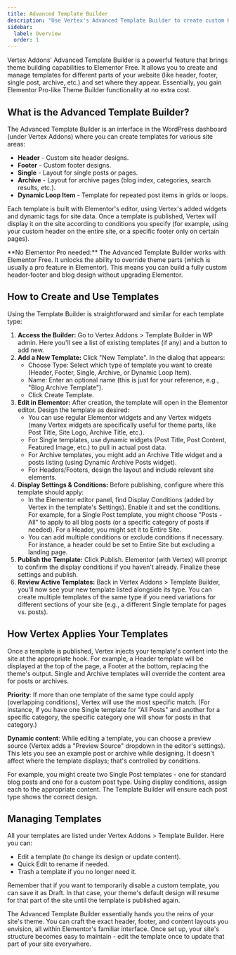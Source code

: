 ```yaml
---
title: Advanced Template Builder
description: "Use Vertex's Advanced Template Builder to create custom Headers, Footers, Single post layouts, Archive pages, and more without Elementor Pro."
sidebar:
  label: Overview
  order: 1
---
```


Vertex Addons' Advanced Template Builder is a powerful feature that brings theme building capabilities to Elementor Free. It allows you to create and manage templates for different parts of your website (like header, footer, single post, archive, etc.) and set where they appear. Essentially, you gain Elementor Pro-like Theme Builder functionality at no extra cost.

## What is the Advanced Template Builder?

The Advanced Template Builder is an interface in the WordPress dashboard (under Vertex Addons) where you can create templates for various site areas:

- **Header** - Custom site header designs.
- **Footer** - Custom footer designs.
- **Single** - Layout for single posts or pages.
- **Archive** - Layout for archive pages (blog index, categories, search results, etc.).
- **Dynamic Loop Item** - Template for repeated post items in grids or loops.

Each template is built with Elementor's editor, using Vertex's added widgets and dynamic tags for site data. Once a template is published, Vertex will display it on the site according to conditions you specify (for example, using your custom header on the entire site, or a specific footer only on certain pages).

<Aside type="tip">**No Elementor Pro needed:** The Advanced Template Builder works with Elementor Free. It unlocks the ability to override theme parts (which is usually a pro feature in Elementor). This means you can build a fully custom header-footer and blog design without upgrading Elementor.</Aside>

## How to Create and Use Templates

Using the Template Builder is straightforward and similar for each template type:
<Steps>
1. **Access the Builder:** Go to Vertex Addons > Template Builder in WP admin. Here you'll see a list of existing templates (if any) and a button to add new.
2. **Add a New Template:** Click "New Template". In the dialog that appears:
   - Choose Type: Select which type of template you want to create (Header, Footer, Single, Archive, or Dynamic Loop Item).
   - Name: Enter an optional name (this is just for your reference, e.g., "Blog Archive Template").
   - Click Create Template.
3. **Edit in Elementor:** After creation, the template will open in the Elementor editor. Design the template as desired:
   - You can use regular Elementor widgets and any Vertex widgets (many Vertex widgets are specifically useful for theme parts, like Post Title, Site Logo, Archive Title, etc.).
   - For Single templates, use dynamic widgets (Post Title, Post Content, Featured Image, etc.) to pull in actual post data.
   - For Archive templates, you might add an Archive Title widget and a posts listing (using Dynamic Archive Posts widget).
   - For Headers/Footers, design the layout and include relevant site elements.
4. **Display Settings & Conditions:** Before publishing, configure where this template should apply:
   - In the Elementor editor panel, find Display Conditions (added by Vertex in the template's Settings). Enable it and set the conditions. For example, for a Single Post template, you might choose "Posts - All" to apply to all blog posts (or a specific category of posts if needed). For a Header, you might set it to Entire Site.
   - You can add multiple conditions or exclude conditions if necessary. For instance, a header could be set to Entire Site but excluding a landing page.
5. **Publish the Template:** Click Publish. Elementor (with Vertex) will prompt to confirm the display conditions if you haven't already. Finalize these settings and publish.
6. **Review Active Templates:** Back in Vertex Addons > Template Builder, you'll now see your new template listed alongside its type. You can create multiple templates of the same type if you need variations for different sections of your site (e.g., a different Single template for pages vs. posts).
</Steps>

## How Vertex Applies Your Templates

Once a template is published, Vertex injects your template's content into the site at the appropriate hook. For example, a Header template will be displayed at the top of the page, a Footer at the bottom, replacing the theme's output. Single and Archive templates will override the content area for posts or archives.

**Priority**: If more than one template of the same type could apply (overlapping conditions), Vertex will use the most specific match. (For instance, if you have one Single template for "All Posts" and another for a specific category, the specific category one will show for posts in that category.)

**Dynamic content**: While editing a template, you can choose a preview source (Vertex adds a "Preview Source" dropdown in the editor's settings). This lets you see an example post or archive while designing. It doesn't affect where the template displays; that's controlled by conditions.

<Aside>For example, you might create two Single Post templates - one for standard blog posts and one for a custom post type. Using display conditions, assign each to the appropriate content. The Template Builder will ensure each post type shows the correct design.</Aside>

## Managing Templates

All your templates are listed under Vertex Addons > Template Builder. Here you can:

- Edit a template (to change its design or update content).
- Quick Edit to rename if needed.
- Trash a template if you no longer need it.

Remember that if you want to temporarily disable a custom template, you can save it as Draft. In that case, your theme's default design will resume for that part of the site until the template is published again.

The Advanced Template Builder essentially hands you the reins of your site's theme. You can craft the exact header, footer, and content layouts you envision, all within Elementor's familiar interface. Once set up, your site's structure becomes easy to maintain - edit the template once to update that part of your site everywhere.
